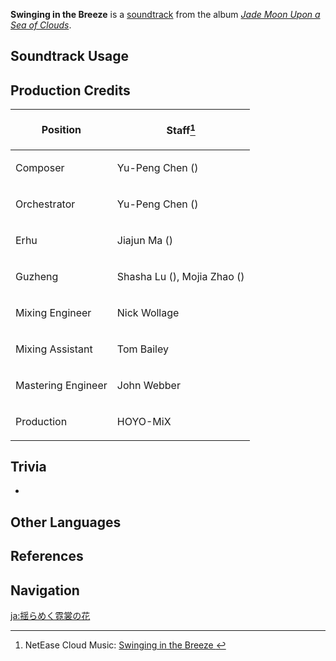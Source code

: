 {{Soundtrack Infobox
|image          = Jade Moon Upon a Sea of Clouds.png
|album          = Jade Moon Upon a Sea of Clouds
|disc           = 2
|number         = 57
|featured       =
|featured2      =
|featured3      =
|featured_disc  =
|featured_disc2 =
|featured_disc3 =
|youtube_id     = k756xx-mZAc
|spotify_id     = 30x4S4dE4LiqFfOPxvOo97
|previous       = Flickering Petals
|next           = Solitude Mountains
}}
'''Swinging in the Breeze''' is a [[soundtrack]] from the album ''[[Jade Moon Upon a Sea of Clouds]]''.

==Soundtrack Usage==
{{Soundtrack Usage}}

==Production Credits==
{| class="wikitable"
! Position
! Staff<ref>NetEase Cloud Music: [https://music.163.com/#/song?id=1492275973 Swinging in the Breeze {{zh|青云流风饰霓裳}}]</ref>
|-
! Composer
| Yu-Peng Chen ({{zh|陈致逸}})
|-
! Orchestrator
| Yu-Peng Chen ({{zh|陈致逸}})
|-
! Erhu
| Jiajun Ma ({{zh|马稼骏}})
|-
! Guzheng
| Shasha Lu ({{zh|陆莎莎}}), Mojia Zhao ({{zh|赵墨佳}})
|-
! Mixing Engineer
| Nick Wollage
|-
! Mixing Assistant
| Tom Bailey
|-
! Mastering Engineer
| John Webber
|-
! Production
| HOYO-MiX
|}

==Trivia==
* {{Transclude|Flickering Petals|FlickeringPetalsTheme|section=1}}

==Other Languages==
{{Other Languages
|en      = Swinging in the Breeze
|zhs     = 青云流风饰霓裳
|zhs_rm  = Qīngyún Liúfēng Shì Nícháng
|zht     = 青雲流風飾霓裳
|zht_rm  = Qīngyún Liúfēng Shì Nícháng
|zh_tl   = 
|ja      = 揺らめく霓裳の花
|ja_rm   = Yurameku Keishou no Hana
|ja_tl   = 
}}

==References==
{{Reflist}}

==Navigation==
{{Soundtrack Navbox|Jade Moon Upon a Sea of Clouds}}

[[ja:揺らめく霓裳の花]]